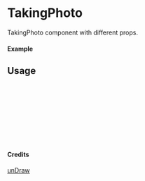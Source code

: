 
<Meta of={TakingPhoto} title="unDraw/TakingPhoto" />

# TakingPhoto

TakingPhoto component with different props.

#### Example

<Canvas of={TakingPhoto.Primary} />

## Usage

```ts
import { TakingPhoto } from "yadl-ui";

const Example = () => {
  return (
      <TakingPhoto />
  );
};

export default Example;
```

#### Credits
[unDraw](https://undraw.co/illustrations)
